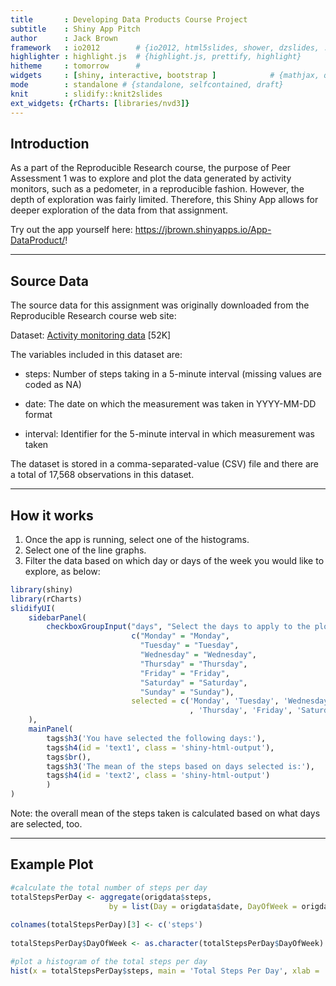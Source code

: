 ```yaml
---
title       : Developing Data Products Course Project
subtitle    : Shiny App Pitch
author      : Jack Brown
framework   : io2012        # {io2012, html5slides, shower, dzslides, ...}
highlighter : highlight.js  # {highlight.js, prettify, highlight}
hitheme     : tomorrow      # 
widgets     : [shiny, interactive, bootstrap ]            # {mathjax, quiz, bootstrap}
mode        : standalone # {standalone, selfcontained, draft}
knit        : slidify::knit2slides
ext_widgets: {rCharts: [libraries/nvd3]}
---
```

    
## Introduction
    
As a part of the Reproducible Research course, the purpose of Peer Assessment 1 was to explore and plot the data generated by activity monitors, such as a pedometer, in a reproducible fashion.  However, the depth of exploration was fairly limited.  Therefore, this Shiny App allows for deeper exploration of the data from that assignment.

Try out the app yourself here: <a href="https://jbrown.shinyapps.io/App-DataProduct/">https://jbrown.shinyapps.io/App-DataProduct/</a>!
    

---
    
## Source Data
    
The source data for this assignment was originally downloaded from the Reproducible Research course web site:
    
Dataset: <a href="https://d396qusza40orc.cloudfront.net/repdata%2Fdata%2Factivity.zip">Activity monitoring data</a> [52K]

The variables included in this dataset are:
    
- steps: Number of steps taking in a 5-minute interval (missing values are coded as NA)

- date: The date on which the measurement was taken in YYYY-MM-DD format

- interval: Identifier for the 5-minute interval in which measurement was taken

The dataset is stored in a comma-separated-value (CSV) file and there are a total of 17,568 observations in this dataset.


--- 
    
## How it works
    
1. Once the app is running, select one of the histograms.
2. Select one of the line graphs.
3. Filter the data based on which day or days of the week you would like to explore, as below:
    
```r
library(shiny)
library(rCharts)
slidifyUI(
    sidebarPanel(
        checkboxGroupInput("days", "Select the days to apply to the plots:",
                           c("Monday" = "Monday",
                             "Tuesday" = "Tuesday",
                             "Wednesday" = "Wednesday",
                             "Thursday" = "Thursday",
                             "Friday" = "Friday",
                             "Saturday" = "Saturday",
                             "Sunday" = "Sunday"),
                           selected = c('Monday', 'Tuesday', 'Wednesday'
                                        , 'Thursday', 'Friday', 'Saturday', 'Sunday'))
    ),
    mainPanel(
        tags$h3('You have selected the following days:'),
        tags$h4(id = 'text1', class = 'shiny-html-output'),
        tags$br(),
        tags$h3('The mean of the steps based on days selected is:'),
        tags$h4(id = 'text2', class = 'shiny-html-output')
        )
)
```

Note: the overall mean of the steps taken is calculated based on what days are selected, too.

---
    
## Example Plot

```r
#calculate the total number of steps per day
totalStepsPerDay <- aggregate(origdata$steps,
                      by = list(Day = origdata$date, DayOfWeek = origdata$DayOfWeek), FUN = sum)
            
colnames(totalStepsPerDay)[3] <- c('steps')
        
totalStepsPerDay$DayOfWeek <- as.character(totalStepsPerDay$DayOfWeek)

#plot a histogram of the total steps per day
hist(x = totalStepsPerDay$steps, main = 'Total Steps Per Day', xlab = '', col = 'red')
```

